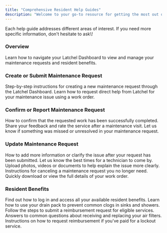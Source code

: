 ```yaml
---
title: "Comprehensive Resident Help Guides"
description: "Welcome to your go-to resource for getting the most out of your Latchel services. These guides are designed to walk you through common processes like submitting maintenance requests, understanding your Resident Benefits, and knowing what to expect during emergency or routine repairs. Whether you’re new to Latchel or just need a quick refresher, you’ll find helpful, step-by-step instructions to make your experience simple and stress-free."
---
```


<Tip>
  Each help guide addresses different areas of interest. If you need more specific information, don't hesitate to ask\!
</Tip>

### **Overview**

<Card title="Resident Dashboard Overview" icon="chalkboard-user" iconType="duotone" href="/s/topic/0TO5e000000h9wrGAA/Resident-Dashboard-Overview">
  Learn how to navigate your Latchel Dashboard to view and manage your maintenance requests and resident benefits.
</Card>

### **Create or Submit Maintenance Request**

<CardGroup cols={2}>
  <Card title="Submitting a New Maintenance Request (Resident)" icon="house-chimney-crack" iconType="duotone" href="/s/topic/0TO5e000000h9wrGAA/How-can-a-Resident-Submit-a-Maintenance-Request">
    Step-by-step instructions for creating a new maintenance request through the Latchel Dashboard.
  </Card>
  <Card title="Requesting Assistance from Latchel Via Work Order" icon="user-check" iconType="duotone" href="/s/topic/0TO5e000000h9wrGAA/Requesting-Assistance-from-Latchel-Via-Work-Order">
    Learn how to request direct help from Latchel for your maintenance issue using a work order.
  </Card>
</CardGroup>

### **Confirm or Report Maintenance Request**

<CardGroup cols={2}>
  <Card title="Confirming Completion of a Work Order (Resident)" icon="badge-check" iconType="duotone" href="/s/topic/0TO5e000000h9wrGAA/How-can-a-Resident-Confirm-Completion-of-a-Work-Order">
    How to confirm that the requested work has been successfully completed.
  </Card>
  <Card title="Rating the Services Provided (Resident)" icon="heart-circle-check" iconType="duotone" href="/s/topic/0TO5e000000h9wrGAA/Rating-Completed-Maintenance-Request-Service">
    Share your feedback and rate the service after a maintenance visit.
  </Card>
  <Card title="Reporting an Incomplete Maintenance Request" icon="house-circle-xmark" iconType="duotone" href="/s/topic/0TO5e000000h9wrGAA/How-can-a-Resident-Report-an-Incomplete-Request">
    Let us know if something was missed or unresolved in your maintenance request.
  </Card>
</CardGroup>

### **Update Maintenance Request**

<CardGroup cols={2}>
  <Card title="Providing Updates on a Work Order (Resident)" icon="message-pen" iconType="duotone" href="/s/topic/0TO5e000000h9wrGAA/How-can-a-Resident-View-or-Update-Work-Orders">
    How to add more information or clarify the issue after your request has been submitted.
  </Card>
  <Card title="Updating Availability (Resident)" icon="calendar-lines-pen" iconType="duotone" href="/s/topic/0TO5e000000h9wqGAA/How-to-Update-the-Resident-s-Availability">
    Let us know the best times for a technician to come by.
  </Card>
  <Card title="Adding Images or Files on a Work Order (Resident)" icon="images" iconType="duotone" href="/s/topic/0TO5e000000h9wrGAA/How-can-a-Resident-Add-Images-and-Files-on-a-Work-Order">
    Upload photos, videos or documents to help explain the issue more clearly.
  </Card>
  <Card title="Cancelling a Work Order" icon="file-xmark" iconType="duotone" href="/s/topic/0TO5e000000h9wrGAA/Cancelling-A-Work-Order-Resident">
    Instructions for canceling a maintenance request you no longer need.
  </Card>
  <Card title="Generating Work Order Details (Resident)" icon="file-doc" iconType="duotone" href="/s/topic/0TO5e000000h9wrGAA/How-can-a-Resident-Generate-Work-Order-Details-in-PDF">
    Quickly download or view the full details of your work order.
  </Card>
</CardGroup>

### **Resident Benefits**

<CardGroup cols={2}>
  <Card title="Accessing Your Resident Benefits Hub" icon="sparkles" href="/s/topic/0TO5e000000h9wrGAA/Accessing-Your-Resident-Benefits-Hub">
    Find out how to log in and access all your available resident benefits.
  </Card>
  <Card title="Resident Benefits: Drain Pack Instructions" icon="sparkles" href="/s/topic/0TO5e000000h9wrGAA/Resident-Benefit-Drain-Pack-Instructions">
    Learn how to use your drain pack to prevent common clogs in sinks and showers.
  </Card>
  <Card title="Resident Benefits: Filling for Cash Reimbursement" icon="sparkles" href="/s/topic/0TO5e000000h9wrGAA/How-can-Residents-Submit-Benefits-Through-Latchel">
    Follow the steps to submit a reimbursement request for eligible services.
  </Card>
  <Card title="FAQ Air Filters for Residents" icon="sparkles" href="/s/topic/0TO5e000000h9wrGAA/FAQ-Air-Filters-for-Residents">
    Answers to common questions about receiving and replacing your air filters.
  </Card>
  <Card title="Resident Benefits: Lockout Reimbursement" icon="sparkles" href="/s/topic/0TO5e000000h9wrGAA/Resident-Benefit-Lockout-Reimbursement">
    Instructions on how to request reimbursement if you’ve paid for a lockout service.
  </Card>
</CardGroup>